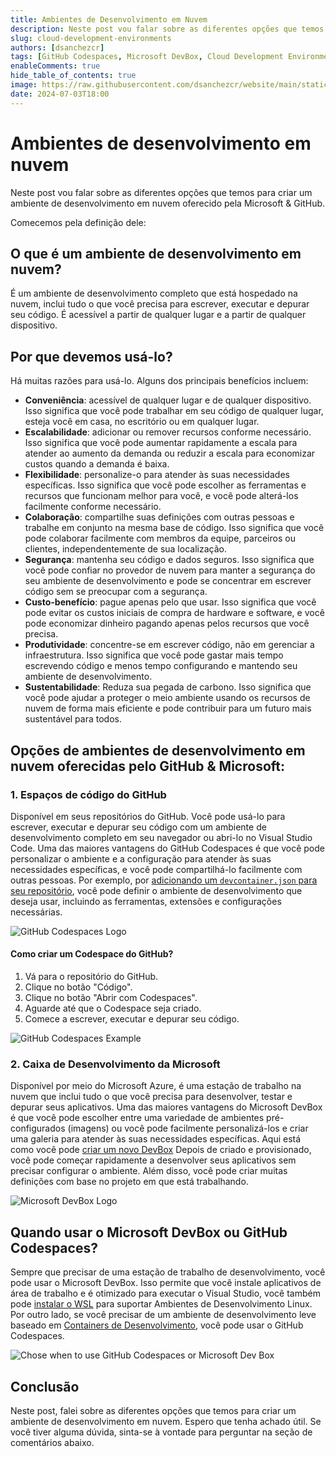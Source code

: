 ```yaml
---
title: Ambientes de Desenvolvimento em Nuvem
description: Neste post vou falar sobre as diferentes opções que temos para criar um ambiente de desenvolvimento em nuvem.
slug: cloud-development-environments
authors: [dsanchezcr]
tags: [GitHub Codespaces, Microsoft DevBox, Cloud Development Environments]
enableComments: true
hide_table_of_contents: true
image: https://raw.githubusercontent.com/dsanchezcr/website/main/static/img/CloudDevelopmentEnvironments/cde.jpeg
date: 2024-07-03T18:00
---
```


# Ambientes de desenvolvimento em nuvem

Neste post vou falar sobre as diferentes opções que temos para criar um ambiente de desenvolvimento em nuvem oferecido pela Microsoft & GitHub.

<!--truncate-->

Comecemos pela definição dele:

## O que é um ambiente de desenvolvimento em nuvem?

É um ambiente de desenvolvimento completo que está hospedado na nuvem, inclui tudo o que você precisa para escrever, executar e depurar seu código. É acessível a partir de qualquer lugar e a partir de qualquer dispositivo.

## Por que devemos usá-lo?

Há muitas razões para usá-lo. Alguns dos principais benefícios incluem:

*   **Conveniência**: acessível de qualquer lugar e de qualquer dispositivo. Isso significa que você pode trabalhar em seu código de qualquer lugar, esteja você em casa, no escritório ou em qualquer lugar.
*   **Escalabilidade**: adicionar ou remover recursos conforme necessário. Isso significa que você pode aumentar rapidamente a escala para atender ao aumento da demanda ou reduzir a escala para economizar custos quando a demanda é baixa.
*   **Flexibilidade**: personalize-o para atender às suas necessidades específicas. Isso significa que você pode escolher as ferramentas e recursos que funcionam melhor para você, e você pode alterá-los facilmente conforme necessário.
*   **Colaboração**: compartilhe suas definições com outras pessoas e trabalhe em conjunto na mesma base de código. Isso significa que você pode colaborar facilmente com membros da equipe, parceiros ou clientes, independentemente de sua localização.
*   **Segurança**: mantenha seu código e dados seguros. Isso significa que você pode confiar no provedor de nuvem para manter a segurança do seu ambiente de desenvolvimento e pode se concentrar em escrever código sem se preocupar com a segurança.
*   **Custo-benefício**: pague apenas pelo que usar. Isso significa que você pode evitar os custos iniciais de compra de hardware e software, e você pode economizar dinheiro pagando apenas pelos recursos que você precisa.
*   **Produtividade**: concentre-se em escrever código, não em gerenciar a infraestrutura. Isso significa que você pode gastar mais tempo escrevendo código e menos tempo configurando e mantendo seu ambiente de desenvolvimento.
*   **Sustentabilidade**: Reduza sua pegada de carbono. Isso significa que você pode ajudar a proteger o meio ambiente usando os recursos de nuvem de forma mais eficiente e pode contribuir para um futuro mais sustentável para todos.

## Opções de ambientes de desenvolvimento em nuvem oferecidas pelo GitHub & Microsoft:

### 1. Espaços de código do GitHub

Disponível em seus repositórios do GitHub. Você pode usá-lo para escrever, executar e depurar seu código com um ambiente de desenvolvimento completo em seu navegador ou abri-lo no Visual Studio Code. Uma das maiores vantagens do GitHub Codespaces é que você pode personalizar o ambiente e a configuração para atender às suas necessidades específicas, e você pode compartilhá-lo facilmente com outras pessoas. Por exemplo, por [adicionando um `devcontainer.json` para seu repositório](https://docs.github.com/codespaces/setting-up-your-project-for-codespaces/adding-a-dev-container-configuration/introduction-to-dev-containers#using-the-default-dev-container-configuration), você pode definir o ambiente de desenvolvimento que deseja usar, incluindo as ferramentas, extensões e configurações necessárias.

![GitHub Codespaces Logo](pathname:///img/CloudDevelopmentEnvironments/GitHubCodespaces.png)

#### Como criar um Codespace do GitHub?

1.  Vá para o repositório do GitHub.
2.  Clique no botão "Código".
3.  Clique no botão "Abrir com Codespaces".
4.  Aguarde até que o Codespace seja criado.
5.  Comece a escrever, executar e depurar seu código.

![GitHub Codespaces Example](pathname:///img/CloudDevelopmentEnvironments/CreateGHCodespaces.jpg)

### 2. Caixa de Desenvolvimento da Microsoft

Disponível por meio do Microsoft Azure, é uma estação de trabalho na nuvem que inclui tudo o que você precisa para desenvolver, testar e depurar seus aplicativos. Uma das maiores vantagens do Microsoft DevBox é que você pode escolher entre uma variedade de ambientes pré-configurados (imagens) ou você pode facilmente personalizá-los e criar uma galeria para atender às suas necessidades específicas. Aqui está como você pode [criar um novo DevBox](https://docs.microsoft.com/azure/dev-box/quickstart-create-dev-box) Depois de criado e provisionado, você pode começar rapidamente a desenvolver seus aplicativos sem precisar configurar o ambiente. Além disso, você pode criar muitas definições com base no projeto em que está trabalhando.

![Microsoft DevBox Logo](pathname:///img/CloudDevelopmentEnvironments/DevBox.png)

## Quando usar o Microsoft DevBox ou GitHub Codespaces?

Sempre que precisar de uma estação de trabalho de desenvolvimento, você pode usar o Microsoft DevBox. Isso permite que você instale aplicativos de área de trabalho e é otimizado para executar o Visual Studio, você também pode [instalar o WSL](https://learn.microsoft.com/windows/wsl/install) para suportar Ambientes de Desenvolvimento Linux. Por outro lado, se você precisar de um ambiente de desenvolvimento leve baseado em [Containers de Desenvolvimento](https://containers.dev), você pode usar o GitHub Codespaces.

![Chose when to use GitHub Codespaces or Microsoft Dev Box](pathname:///img/CloudDevelopmentEnvironments/ChoseCDE.jpg)

## Conclusão

Neste post, falei sobre as diferentes opções que temos para criar um ambiente de desenvolvimento em nuvem. Espero que tenha achado útil. Se você tiver alguma dúvida, sinta-se à vontade para perguntar na seção de comentários abaixo.
